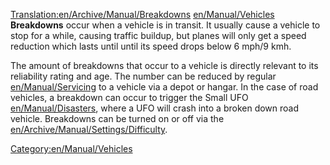 [[Translation:en/Archive/Manual/Breakdowns]]
[[en/Manual/Vehicles]] '''Breakdowns''' occur when a vehicle is in transit. It usually cause a vehicle to stop for a while, causing traffic buildup, but planes will only get a speed reduction which lasts until until its speed drops below 6 mph/9 kmh.

The amount of breakdowns that occur to a vehicle is directly relevant to its reliability rating and age. The number can be reduced by regular [[en/Manual/Servicing]] to a vehicle via a depot or hangar. In the case of road vehicles, a breakdown can occur to trigger the Small UFO [[en/Manual/Disasters]], where a UFO will crash into a broken down road vehicle. Breakdowns can be turned on or off via the [[en/Archive/Manual/Settings/Difficulty]].

[[Category:en/Manual/Vehicles]]